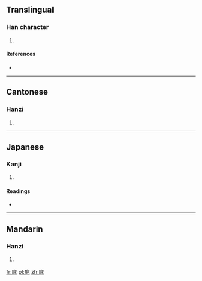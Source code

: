 ==Translingual==

===Han character===
{{Han char|rn=53|rad=广|as=05|sn=8|four=0011<sub>1</sub>|canj=戈卜一心 (IYMP)|ids=⿸[[广]][[此]]}}

# {{defn|Han|sort=广05}}

====References====
* {{Han ref|kx=0345.010|dkj=09282|dj=0654.140|hdz=20882.040|uh=5E9B|ud=24219|bh=CEB8|bd=52920}}

----

==Cantonese==

===Hanzi===
{{yue-hanzi|jyut=[[ci3]]|y=chi3}}

# {{defn|lang=yue|sort=广05}}

----

==Japanese==

===Kanji===
{{ja-kanji|grade=|rs=广05}}

# {{defn|lang=ja|sort=广05}}

====Readings====
* {{ja-readings|on=[[し]] (shi), [[じ]] (ji)|kun=}}

----

==Mandarin==

===Hanzi===
{{cmn-hanzi|pin=[[cī]] ([[ci1]])|wg=tz'u<sup>1</sup>}}

# {{defn|lang=cmn|sort=广05}}

[[fr:庛]]
[[pl:庛]]
[[zh:庛]]